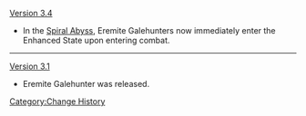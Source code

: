 [[Version 3.4]]
* In the [[Spiral Abyss]], Eremite Galehunters now immediately enter the Enhanced State upon entering combat.
----
[[Version 3.1]]
* Eremite Galehunter was released.
<noinclude>[[Category:Change History]]</noinclude>